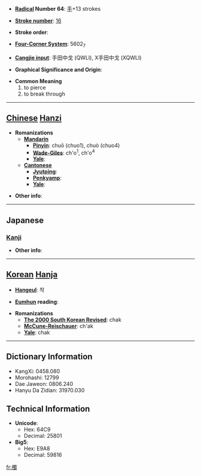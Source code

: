 * '''[[Wiktionary:Chinese radical index| Radical]] Number 64''': [[Wiktionary:Chinese radical index 手|手]]+13 strokes

* '''[[Wiktionary:Chinese total strokes index|Stroke number]]''': [[Wiktionary:Chinese total strokes index 16|16]]

* '''Stroke order''': 

* '''[[Wiktionary:Chinese four corner index|Four-Corner System]]''': 5602<sub>7</sub>

* '''[[Wiktionary:Chinese Cangjie index|Cangjie input]]''': 手田中戈 (QWLI), X手田中戈 (XQWLI)

* '''Graphical Significance and Origin''': 

* '''Common Meaning'''
*#to pierce
*# to break through


----

== [[Chinese]] [[Hanzi]] ==

* '''Romanizations'''
** '''[[Mandarin]]'''
*** '''[[Pinyin]]''': chuō (chuo1), chuò (chuo4)
*** '''[[Wade-Giles]]''': ch'o<sup>1</sup>, ch'o<sup>4</sup>
*** '''[[Yale]]''': 
** '''[[Cantonese]]'''
*** '''[[Jyutping]]''':
*** '''[[Penkyamp]]''': 
*** '''[[Yale]]''': 

* '''Other info''': 

----

==Japanese==
===[[Kanji]]===
{{kanji|on readings=[[さく]] (saku), [[たく]] (taku), [[しょく]] (shoku), [[ぞく]] (zoku)
|kun readings=[[さす]] (sasu)
}}

* '''Other info''':  

----

== [[Korean]] [[Hanja]] ==

* '''[[Hangeul]]''': 착

* '''[[Eumhun]] reading''': 

* '''Romanizations'''
** '''[[The 2000 South Korean Revised Romanization|The 2000 South Korean Revised]]''': chak
** '''[[McCune-Reischauer]]''': ch'ak
** '''[[Yale]]''': chak

----

== Dictionary Information ==

* KangXi: 0458.080
* Morohashi: 12799
* Dae Jaweon: 0806.240
* Hanyu Da Zidian: 31970.030

== Technical Information ==

* '''Unicode''':
** Hex: 64C9
** Decimal: 25801
* '''Big5''':
** Hex: E9A8
** Decimal: 59816

[[fr:擉]]